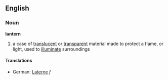 ==English==
===Noun===
'''lantern'''
# a case of [[translucent]] or [[transparent]] material made to protect a flame, or light, used to [[illuminate]] surroundings  
====Translations====
*German: [[Laterne]] ''f''